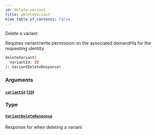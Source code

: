 ```yaml
---
id: delete-variant
title: deleteVariant
hide_table_of_contents: false
---
```



Delete a variant
            
Requires variant/write permission on the associated demandHq for the requesting identity

```graphql
deleteVariant(
  variantId: ID
): VariantDeleteResponse!
```


### Arguments

#### [`variantId`](#) ([`ID`](/developers/demandhq-apis/demand-api/graphql/reference/scalars/id))




### Type

#### [`VariantDeleteResponse`](/developers/demandhq-apis/demand-api/graphql/reference/objects/variant-delete-response)

Response for when deleting a variant




